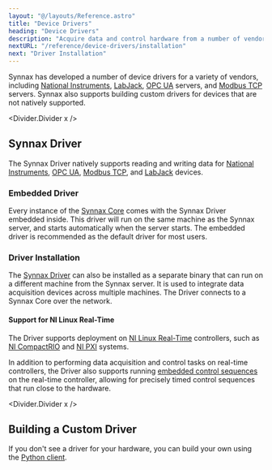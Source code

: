 ```yaml
---
layout: "@/layouts/Reference.astro"
title: "Device Drivers"
heading: "Device Drivers"
description: "Acquire data and control hardware from a number of vendors."
nextURL: "/reference/device-drivers/installation"
next: "Driver Installation"
---
```



Synnax has developed a number of device drivers for a variety of vendors, including
[National Instruments](https://www.ni.com), [LabJack](https://labjack.com),
[OPC UA](https://opcfoundation.org) servers, and [Modbus TCP](https://modbus.org)
servers. Synnax also supports building custom drivers for devices that are not natively
supported.

<Divider.Divider x />

## Synnax Driver

The Synnax Driver natively supports reading and writing data for
[National Instruments](/reference/device-drivers/ni/get-started),
[OPC UA](/reference/device-drivers/opc-ua/connect-server),
[Modbus TCP](/reference/device-drivers/modbus/get-started), and
[LabJack](/reference/device-drivers/labjack/get-started) devices.

### Embedded Driver

Every instance of the [Synnax Core](/reference/cluster/quick-start) comes with the
Synnax Driver embedded inside. This driver will run on the same machine as the Synnax
server, and starts automatically when the server starts. The embedded driver is
recommended as the default driver for most users.

### Driver Installation

The [Synnax Driver](/reference/device-drivers/installation) can also be installed as a
separate binary that can run on a different machine from the Synnax server. It is used
to integrate data acquisition devices across multiple machines. The Driver connects to a
Synnax Core over the network.

#### Support for NI Linux Real-Time

The Driver supports deployment on
[NI Linux Real-Time](https://www.ni.com/en/shop/linux/introduction-to-ni-linux-real-time.html)
controllers, such as [NI CompactRIO](https://www.ni.com/en/shop/compactrio.html) and
[NI PXI](https://www.ni.com/en/shop/pxi.html) systems.

In addition to performing data acquisition and control tasks on real-time controllers,
the Driver also supports running
[embedded control sequences](/reference/control/embedded/get-started) on the real-time
controller, allowing for precisely timed control sequences that run close to the
hardware.

<Divider.Divider x />

## Building a Custom Driver

If you don't see a driver for your hardware, you can build your own using the
[Python client](/reference/python-client/device-driver).
